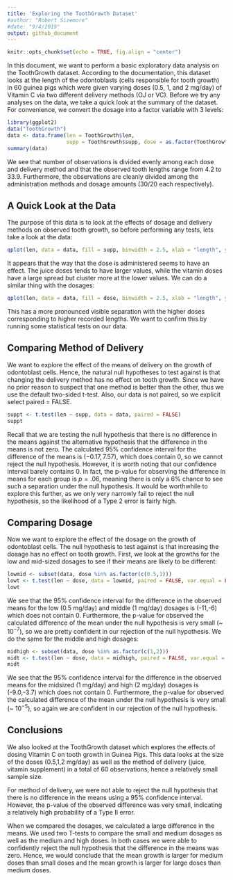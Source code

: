 ```yaml
---
title: 'Exploring the ToothGrowth Dataset'
#author: "Robert Sizemore"
#date: "9/4/2019"
output: github_document
---
```


```r
knitr::opts_chunk$set(echo = TRUE, fig.align = "center")
```


In this document, we want to perform a basic exploratory data analysis on the ToothGrowth dataset. According to the documentation, this dataset looks at the length of the odontoblasts (cells responsible for tooth growth) in 60 guinea pigs which were given varying doses (0.5, 1, and 2 mg/day) of Vitamin C via two different delivery methods (OJ or VC). Before we try any analyses on the data, we take a quick look at the summary of the dataset. For convenience, we convert the dosage into a factor variable with 3 levels:

```r
library(ggplot2)
data("ToothGrowth")
data <- data.frame(len = ToothGrowth$len, 
                   supp = ToothGrowth$supp, dose = as.factor(ToothGrowth$dose))
summary(data)
```

We see that number of observations is divided evenly among each dose and delivery method and that the observed tooth lengths range from 4.2 to 33.9. Furthermore, the observations are cleanly divided among the administration methods and dosage amounts (30/20 each respectively).

## A Quick Look at the Data

The purpose of this data is to look at the effects of dosage and delivery methods on observed tooth growth, so before performing any tests, lets take a look at the data:

```r
qplot(len, data = data, fill = supp, binwidth = 2.5, xlab = "length", ylab = "count")
```

It appears that the way that the dose is administered seems to have an effect. The juice doses tends to have larger values, while the vitamin doses have a large spread but cluster more at the lower values. We can do a similar thing with the dosages:

```r
qplot(len, data = data, fill = dose, binwidth = 2.5, xlab = "length", ylab = "count")
```

This has a more pronounced visible separation with the higher doses corresponding to higher recorded lengths. We want to confirm this by running some statistical tests on our data.

## Comparing Method of Delivery 

We want to explore the effect of the means of delivery on the growth of odontoblast cells. Hence, the natural null hypotheses to test against is that changing the delivery method has no effect on tooth growth. Since we have no prior reason to suspect that one method is better than the other, thus we use the default two-sided t-test. Also, our data is not paired, so we explicit select paired = FALSE.


```r
suppt <- t.test(len ~ supp, data = data, paired = FALSE)
suppt
```

Recall that we are testing the null hypothesis that there is no difference in the means against the alternative hypothesis that the difference in the means is not zero. The calculated 95% confidence interval for the difference of the means is $(-0.17,7.57)$, which does contain $0$, so we cannot reject the null hypothesis. However, it is worth noting that our confidence interval barely contains $0$. In fact, the p-value for observing the difference in means for each group is $p = .06$, meaning there is only a 6% chance to see such a separation under the null hypothesis. It would be worthwhile to explore this further, as we only very narrowly fail to reject the null hypothesis, so the likelihood of a Type 2 error is fairly high.

## Comparing Dosage

Now we want to explore the effect of the dosage on the growth of odontoblast cells. The null hypothesis to test against is that increasing the dosage has no effect on tooth growth. First, we look at the growths for the low and mid-sized dosages to see if their means are likely to be different:

```r
lowmid <- subset(data, dose %in% as.factor(c(0.5,1)))
lowt <- t.test(len ~ dose, data = lowmid, paired = FALSE, var.equal = FALSE)
lowt
```

We see that the 95% confidence interval for the difference in the observed means for the low (0.5 mg/day) and middle (1 mg/day) dosages is (-11,-6) which does not contain 0. Furthermore, the p-value for observed the calculated difference of the mean under the null hypothesis is very small (~ $10^{-7}$), so we are pretty confident in our rejection of the null hypothesis. We do the same for the middle and high dosages:

```r
midhigh <- subset(data, dose %in% as.factor(c(1,2)))
midt <- t.test(len ~ dose, data = midhigh, paired = FALSE, var.equal = FALSE)
midt
```

We see that the 95% confidence interval for the difference in the observed means for the midsized (1 mg/day) and high (2 mg/day) dosages is (-9.0,-3.7) which does not contain 0. Furthermore, the p-value for observed the calculated difference of the mean under the null hypothesis is very small (~ $10^{-5}$), so again we are confident in our rejection of the null hypothesis. 

## Conclusions

We also looked at the ToothGrowth dataset which explores the effects of dosing Vitamin C on tooth growth in Guinea Pigs. This data looks at the size of the doses (0.5,1,2 mg/day) as well as the method of delivery (juice, vitamin supplement) in a total of 60 observations, hence a relatively small sample size.

For method of delivery, we were not able to reject the null hypothesis that there is no difference in the means using a 95% confidence interval. However, the p-value of the observed difference was very small, indicating a relatively high probability of a Type II error. 

When we compared the dosages, we calculated a large difference in the means. We used two T-tests to compare the small and medium dosages as well as the medium and high doses. In both cases we were able to confidently reject the null hypothesis that the difference in the means was zero. Hence, we would conclude that the mean growth is larger for medium doses than small doses and the mean growth is larger for large doses than medium doses.
